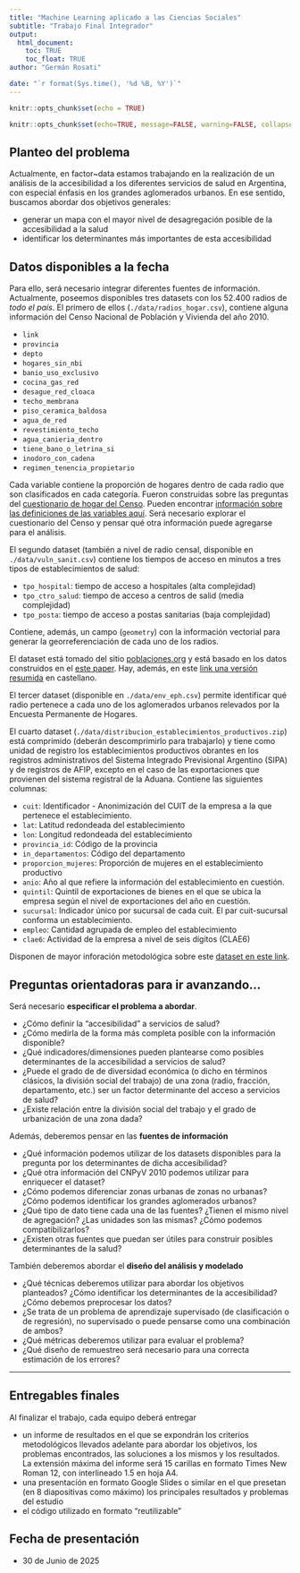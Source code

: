 ```yaml
---
title: "Machine Learning aplicado a las Ciencias Sociales"
subtitle: "Trabajo Final Integrador"
output: 
  html_document:
    toc: TRUE
    toc_float: TRUE
author: "Germán Rosati"

date: "`r format(Sys.time(), '%d %B, %Y')`"
---
```


```r
knitr::opts_chunk$set(echo = TRUE)
```

```r
knitr::opts_chunk$set(echo=TRUE, message=FALSE, warning=FALSE, collapse=TRUE, highlight=TRUE, paged.print=FALSE, prompt=TRUE, strip.white=FALSE, tidy = TRUE)
```

## Planteo del problema
Actualmente, en factor~data estamos trabajando en la realización de un análisis de la accesibilidad a los diferentes servicios de salud en Argentina, con especial énfasis en los grandes aglomerados urbanos. En ese sentido, buscamos abordar dos objetivos generales:

- generar un mapa con el mayor nivel de desagregación posible de la accesibilidad a la salud
- identificar los determinantes más importantes de esta accesibilidad

## Datos disponibles a la fecha
Para ello, será necesario integrar diferentes fuentes de información. Actualmente, poseemos disponibles tres datasets con los 52.400 radios de _todo el país_. El primero de ellos (`./data/radios_hogar.csv`), contiene alguna información del Censo Nacional de Población y Vivienda del año 2010.

- `link` 
- `provincia` 
- `depto` 
- `hogares_sin_nbi` 
- `banio_uso_exclusivo` 
- `cocina_gas_red`
- `desague_red_cloaca` 
- `techo_membrana` 
- `piso_ceramica_baldosa`
- `agua_de_red` 
- `revestimiento_techo`
- `agua_canieria_dentro` 
- `tiene_bano_o_letrina_si` 
- `inodoro_con_cadena`
- `regimen_tenencia_propietario`

Cada variable contiene la proporción de hogares dentro de cada radio que son clasificados en cada categoría. Fueron construidas sobre las preguntas del [cuestionario de hogar del Censo](https://www.indec.gob.ar/ftp/cuadros/poblacion/cuestionario_basico_2010.pdf). Pueden encontrar [información sobre las definiciones de las variables aquí](https://www.indec.gob.ar/ftp/cuadros/poblacion/glosario_censo2010.pdf). Será necesario explorar el cuestionario del Censo y pensar qué otra información puede agregarse para el análisis.

El segundo dataset (también a nivel de radio censal, disponible en `./data/vuln_sanit.csv`) contiene los tiempos de acceso en minutos a tres tipos de establecimientos de salud:

- `tpo_hospital`: tiempo de acceso a hospitales (alta complejidad)
- `tpo_ctro_salud`: tiempo de acceso a centros de salid (media complejidad)
- `tpo_posta`: tiempo de acceso a postas sanitarias (baja complejidad)

Contiene, además, un campo (`geometry`) con la información vectorial para generar la georreferenciación de cada uno de los radios.

El dataset está tomado del sitio [poblaciones.org](https://mapa.poblaciones.org/map/19501/#/@-34.992107,-63.604001,4z) y está basado en los datos construidos en el [este paper](https://equityhealthj.biomedcentral.com/articles/10.1186/s12939-020-01292-3). Hay, además, en este [link una versión resumida](https://arxiv.org/pdf/1901.08105.pdf) en castellano.

El tercer dataset (disponible en `./data/env_eph.csv`) permite identificar qué radio pertenece a cada uno de los aglomerados urbanos relevados por la Encuesta Permanente de Hogares.

El cuarto dataset (`./data/distribucion_establecimientos_productivos.zip`) está comprimido (deberán descomprimirlo para trabajarlo) y tiene como unidad de registro los establecimientos productivos obrantes en los registros administrativos del Sistema Integrado Previsional Argentino (SIPA) y de registros de AFIP, excepto en el caso de las exportaciones que provienen del sistema registral de la Aduana. Contiene las siguientes columnas:

- `cuit`: Identificador - Anonimización del CUIT de la empresa a la que pertenece el establecimiento. 
- `lat`: Latitud redondeada del establecimiento 
- `lon`: Longitud redondeada del establecimiento 
- `provincia_id`: Código de la provincia 
- `in_departamentos`: Código del departamento 
- `proporcion_mujeres`: Proporción de mujeres en el establecimiento productivo 
- `anio`: Año al que refiere la información del establecimiento en cuestión. 
- `quintil`: Quintil de exportaciones de bienes en el que se ubica la empresa según el nivel de exportaciones del año en cuestión. 
- `sucursal`: Indicador único por sucursal de cada cuit. El par cuit-sucursal conforma un establecimiento. 
- `empleo`: Cantidad agrupada de empleo del establecimiento  
- `clae6`: Actividad de la empresa a nivel de seis dígitos (CLAE6) 

Disponen de mayor inforación metodológica sobre este [dataset en este link](https://cdn.produccion.gob.ar/cdn-cep/establecimientos-productivos/Metodologia_establecimiento_productivos.pdf).

## Preguntas orientadoras para ir avanzando...
Será necesario **especificar el problema a abordar**. 

- ¿Cómo definir la "accesibilidad" a servicios de salud? 
- ¿Cómo medirla de la forma más completa posible con la información disponible?
- ¿Qué indicadores/dimensiones pueden plantearse como posibles determinantes de la accesibilidad a servicios de salud?
- ¿Puede el grado de de diversidad económica (o dicho en términos clásicos, la división social del trabajo) de una zona (radio, fracción, departamento, etc.) ser un factor determinante del acceso a servicios de salud? 
- ¿Existe relación entre la división social del trabajo y el grado de urbanización de una zona dada?

Además, deberemos pensar en las **fuentes de información**

- ¿Qué información podemos utilizar de los datasets disponibles para la pregunta por los determinantes de dicha accesibilidad?
- ¿Qué otra información del CNPyV 2010 podemos utilizar para enriquecer el dataset?
- ¿Cómo podemos diferenciar zonas urbanas de zonas no urbanas? ¿Cómo podemos identificar los grandes aglomerados urbanos?
- ¿Qué tipo de dato tiene cada una de las fuentes? ¿Tienen el mismo nivel de agregación? ¿Las unidades son las mismas? ¿Cómo podemos compatibilizarlos?
- ¿Existen otras fuentes que puedan ser útiles para construir posibles determinantes de la salud?

También deberemos abordar el **diseño del análisis y modelado**

- ¿Qué técnicas deberemos utilizar para abordar los objetivos planteados? ¿Cómo identificar los determinantes de la accesibilidad? ¿Cómo debemos preprocesar los datos?
- ¿Se trata de un problema de aprendizaje supervisado (de clasificación o de regresión), no supervisado o puede pensarse como una combinación de ambos? 
- ¿Qué métricas deberemos utilizar para evaluar el problema?
- ¿Qué diseño de remuestreo será necesario para una correcta estimación de los errores?


---

## Entregables finales
Al finalizar el trabajo, cada equipo deberá entregar 

- un informe de resultados en el que se expondrán los criterios metodológicos llevados adelante para abordar los objetivos, los problemas encontrados, las soluciones a los mismos y los resultados. La extensión máxima del informe será 15 carillas en formato Times New Roman 12, con interlineado 1.5 en hoja A4.
- una presentación en formato Google Slides o similar en el que presetan (en 8 diapositivas como máximo) los principales resultados y problemas del estudio  
- el código utilizado en formato "reutilizable"

## Fecha de presentación
- 30 de Junio de 2025